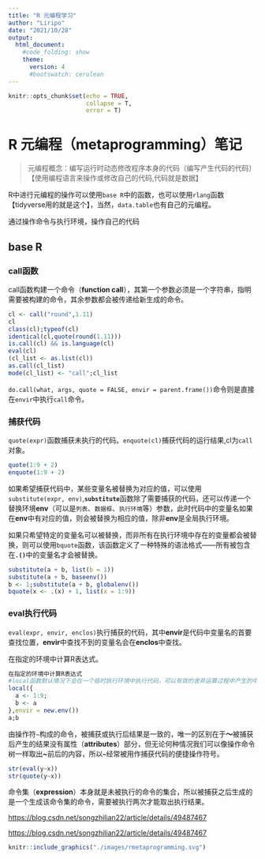 ```yaml
---
title: "R 元编程学习"
author: "Liripo"
date: "2021/10/28"
output: 
  html_document:
    #code_folding: show
    theme:
      version: 4
      #bootswatch: cerulean
---
```


```r
knitr::opts_chunk$set(echo = TRUE,
                      collapse = T,
                      error = T)
```

# R 元编程（**metaprogramming**）笔记

> 元编程概念：编写运行时动态修改程序本身的代码（编写产生代码的代码）【使用编程语言来操作或修改自己的代码,代码就是数据】

R中进行元编程的操作可以使用`base R`中的函数，也可以使用`rlang`函数【tidyverse用的就是这个】，当然，`data.table`也有自己的元编程。

通过操作命令与执行环境，操作自己的代码

## base R

### call函数

call函数构建一个命令（**function call**），其第一个参数必须是一个字符串，指明需要被构建的命令，其余参数都会被传递给新生成的命令。

```r
cl <- call("round",1.11)
cl
class(cl);typeof(cl)
identical(cl,quote(round(1.11)))
is.call(cl) && is.language(cl)
eval(cl)
(cl_list <- as.list(cl))
as.call(cl_list)
mode(cl_list) <- "call";cl_list
```

`do.call(what, args, quote = FALSE, envir = parent.frame())`命令则是直接在`envir`中执行`call`命令。

### 捕获代码

`quote(expr)`函数捕获未执行的代码。`enquote(cl)`捕获代码的运行结果,cl为`call`对象。

```r
quote(1:9 + 2)
enquote(1:9 + 2)
```

如果希望捕获代码中，某些变量名被替换为对应的值，可以使用`substitute(expr, env)`,**`substitute`**函数除了需要捕获的代码，还可以传递一个替换环境**env**（可以是`列表`、`数据框`、`执行环境`等）参数，此时代码中的变量名如果在**env**中有对应的值，则会被替换为相应的值，除非**env**是全局执行环境。

如果只希望特定的变量名可以被替换，而非所有在执行环境中存在的变量都会被替换，则可以使用`bquote`函数，该函数定义了一种特殊的语法格式------所有被包含在**`.()`**中的变量名才会被替换。

```r
substitute(a + b, list(b = 1))
substitute(a + b, baseenv())
b <- 1;substitute(a + b, globalenv())
bquote(x <- .(x) + 1, list(x = 1:9))
```

### eval执行代码

`eval(expr, envir, enclos)`执行捕获的代码，其中**envir**是代码中变量名的首要查找位置，**envir**中查找不到的变量名会在**enclos**中查找。

在指定的环境中计算R表达式。

```r
在指定的环境中计算R表达式
#local函数默认情况下会在一个临时执行环境中执行代码，可以有效的舍弃运算过程中产生的中间变量，返回最后一行表达式，类似函数。
local({
  a <- 1:9;
  b <- a
},envir = new.env())
a;b
```

由操作符`~`构成的命令，被捕获或执行后结果是一致的，唯一的区别在于**～**被捕获后产生的结果没有属性（**attributes**）部分，但无论何种情况我们可以像操作命令树一样取出**\~**前后的内容，所以**`~`**经常被用作捕获代码的便捷操作符号。

```r
str(eval(y~x))
str(quote(y~x))
```

命令集（**expression**）本身就是未被执行的命令的集合，所以被捕获之后生成的是一个生成该命令集的命令，需要被执行两次才能取出执行结果。

<https://blog.csdn.net/songzhilian22/article/details/49487467>

<https://blog.csdn.net/songzhilian22/article/details/49487467>

```r
knitr::include_graphics("./images/rmetaprogramming.svg")
```
